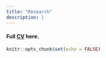 ```yaml
---
title: "Research"
description: |
---
```



#### Full [CV](cv.pdf) here.

```r
knitr::opts_chunk$set(echo = FALSE)
```

